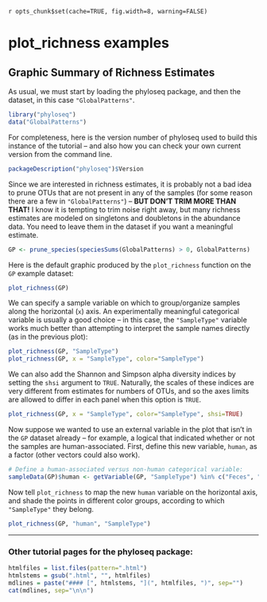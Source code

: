 `r opts_chunk$set(cache=TRUE, fig.width=8, warning=FALSE)`
<link href="http://kevinburke.bitbucket.org/markdowncss/markdown.css" rel="stylesheet"></link>

plot_richness examples
========================================================

## Graphic Summary of Richness Estimates

As usual, we must start by loading the phyloseq package, and then the dataset, in this case `"GlobalPatterns"`.

```r
library("phyloseq")
data("GlobalPatterns")
```

For completeness, here is the version number of phyloseq used to build this instance of the tutorial -- and also how you can check your own current version from the command line.

```r
packageDescription("phyloseq")$Version
```

Since we are interested in richness estimates, it is probably not a bad idea to prune OTUs that are not present in any of the samples (for some reason there are a few in `"GlobalPatterns"`) -- **BUT DON'T TRIM MORE THAN THAT!** I know it is tempting to trim noise right away, but many richness estimates are modeled on singletons and doubletons in the abundance data. You need to leave them in the dataset if you want a meaningful estimate.

```r
GP <- prune_species(speciesSums(GlobalPatterns) > 0, GlobalPatterns)
```

Here is the default graphic produced by the `plot_richness` function on the `GP` example dataset:

```r
plot_richness(GP)
```

We can specify a sample variable on which to group/organize samples along the horizontal (`x`) axis. An experimentally meaningful categorical variable is usually a good choice -- in this case, the `"SampleType"` variable works much better than attempting to interpret the sample names directly (as in the previous plot):

```r
plot_richness(GP, "SampleType")
plot_richness(GP, x = "SampleType", color="SampleType")
```
We can also add the Shannon and Simpson alpha diversity indices by setting the `shsi` argument to `TRUE`. Naturally, the scales of these indices are very different from estimates for numbers of OTUs, and so the axes limits are allowed to differ in each panel when this option is `TRUE`.
```r
plot_richness(GP, x = "SampleType", color="SampleType", shsi=TRUE)
```

Now suppose we wanted to use an external variable in the plot that isn't in the `GP` dataset already -- for example, a logical that indicated whether or not the samples are human-associated. First, define this new variable, `human`, as a factor (other vectors could also work).

```r
# Define a human-associated versus non-human categorical variable:
sampleData(GP)$human <- getVariable(GP, "SampleType") %in% c("Feces", "Mock", "Skin", "Tongue")
```

Now tell `plot_richness` to map the new `human` variable on the horizontal axis, and shade the points in different color groups, according to which `"SampleType"` they belong.

```r
plot_richness(GP, "human", "SampleType")
```
		
			


---

### Other tutorial pages for the phyloseq package:

```r
htmlfiles = list.files(pattern=".html")
htmlstems = gsub(".html", "", htmlfiles)
mdlines = paste("#### [", htmlstems, "](", htmlfiles, ")", sep="")
cat(mdlines, sep="\n\n")
```

